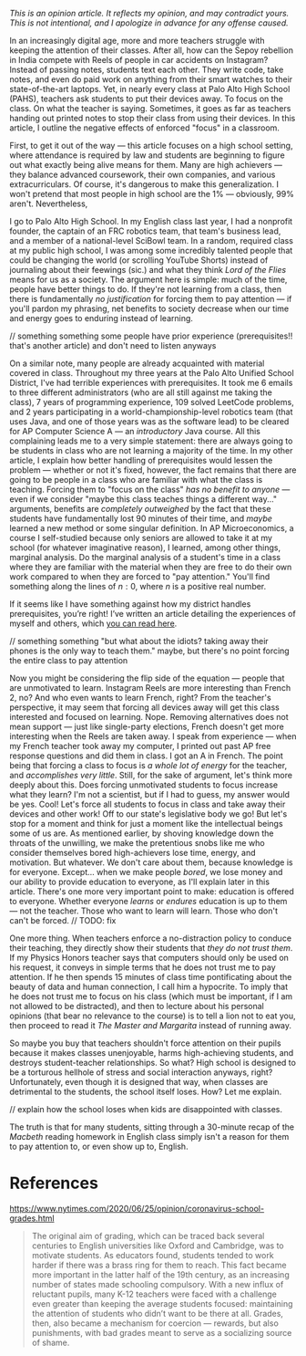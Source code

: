 _This is an opinion article. It reflects my opinion, and may contradict yours. This is not intentional, and I apologize in advance for any offense caused._

In an increasingly digital age, more and more teachers struggle with keeping the attention of their classes. After all, how can the Sepoy rebellion in India compete with Reels of people in car accidents on Instagram? Instead of passing notes, students text each other. They write code, take notes, and even do paid work on anything from their smart watches to their state-of-the-art laptops. Yet, in nearly every class at Palo Alto High School (PAHS), teachers ask students to put their devices away. To focus on the class. On what the teacher is saying. Sometimes, it goes as far as teachers handing out printed notes to stop their class from using their devices. In this article, I outline the negative effects of enforced "focus" in a classroom.

First, to get it out of the way — this article focuses on a high school setting, where attendance is required by law and students are beginning to figure out what exactly being alive means for them. Many are high achievers — they balance advanced coursework, their own companies, and various extracurriculars. Of course, it's dangerous to make this generalization. I won't pretend that most people in high school are the 1% —  obviously, 99% aren't. Nevertheless, 

I go to Palo Alto High School. In my English class last year, I had a nonprofit founder, the captain of an FRC robotics team, that team's business lead, and a member of a national-level SciBowl team. In a random, required class at my public high school, I was among some incredibly talented people that could be changing the world (or scrolling YouTube Shorts) instead of journaling about their feewings (sic.) and what they think *Lord of the Flies* means for us as a society. The argument here is simple: much of the time, people have better things to do. If they're not learning from a class, then there is fundamentally *no justification* for forcing them to pay attention — if you'll pardon my phrasing, net benefits to society decrease when our time and energy goes to enduring instead of learning.

// something something some people have prior experience (prerequisites!! that's another article) and don't need to listen anyways

On a similar note, many people are already acquainted with material covered in class. Throughout my three years at the Palo Alto Unified School District, I've had terrible experiences with prerequisites. It took me 6 emails to three different administrators (who are all still against me taking the class), 7 years of programming experience, 109 solved LeetCode problems, and 2 years participating in a world-championship-level robotics team (that uses Java, and one of those years was as the software lead) to be cleared for AP Computer Science A — an *introductory* Java course. All this complaining leads me to a very simple statement: there are always going to be students in class who are not learning a majority of the time. In my other article, I explain how better handling of prerequisites would lessen the problem — whether or not it's fixed, however, the fact remains that there are going to be people in a class who are familiar with what the class is teaching. Forcing them to "focus on the class" *has no benefit to anyone* — even if we consider "maybe this class teaches things a different way..." arguments, benefits are *completely outweighed* by the fact that these students have fundamentally lost 90 minutes of their time, and *maybe* learned a new method or some singular definition. In AP Microeconomics, a course I self-studied because only seniors are allowed to take it at my school (for whatever imaginative reason), I learned, among other things, marginal analysis. Do the marginal analysis of a student's time in a class where they are familiar with the material when they are free to do their own work compared to when they are forced to "pay attention." You'll find something along the lines of $n:0$, where $n$ is a positive real number.

If it seems like I have something against how my district handles prerequisites, you’re right! I’ve written an article detailing the experiences of myself and others, which [you can read here]().

// something something "but what about the idiots? taking away their phones is the only way to teach them." maybe, but there's no point forcing the entire class to pay attention

Now you might be considering the flip side of the equation — people that are unmotivated to learn. Instagram Reels are more interesting than French 2, no? And who even wants to learn French, right? From the teacher's perspective, it may seem that forcing all devices away will get this class interested and focused on learning. Nope. Removing alternatives does not mean support — just like single-party elections, French doesn't get more interesting when the Reels are taken away. I speak from experience  — when my French teacher took away my computer, I printed out past AP free response questions and did them in class. I got an A in French. The point being that forcing a class to focus is *a whole lot of energy* for the teacher, and *accomplishes very little*. Still, for the sake of argument, let's think more deeply about this. Does forcing unmotivated students to focus increase what they learn? I'm not a scientist, but if I had to guess, my answer would be yes. Cool! Let's force all students to focus in class and take away their devices and other work! Off to our state's legislative body we go! But let's stop for a moment and think for just a moment like the intellectual beings some of us are. As mentioned earlier, by shoving knowledge down the throats of the unwilling, we make the pretentious snobs like me who consider themselves bored high-achievers lose time, energy, and motivation. But whatever. We don't care about them, because knowledge is for everyone. Except... when we make people *bored*, we lose money and our ability to provide education to everyone, as I'll explain later in this article. There's one more very important point to make: education is offered to everyone. Whether everyone *learns* or *endures* education is up to them — not the teacher. Those who want to learn will learn. Those who don't can't be forced.
// TODO: fix

One more thing. When teachers enforce a no-distraction policy to conduce their teaching, they directly show their students that *they do not trust them*. If my Physics Honors teacher says that computers should only be used on his request, it conveys in simple terms that he does not trust me to pay attention. If he then spends 15 minutes of class time pontificating about the beauty of data and human connection, I call him a hypocrite. To imply that he does not trust me to focus on his class (which must be important, if I am not allowed to be distracted), and then to lecture about his personal opinions (that bear no relevance to the course) is to tell a lion not to eat you, then proceed to read it *The Master and Margarita* instead of running away.

So maybe you buy that teachers shouldn't force attention on their pupils because it makes classes unenjoyable, harms high-achieving students, and destroys student-teacher relationships. So what? High school is designed to be a torturous hellhole of stress and social interaction anyways, right? Unfortunately, even though it is designed that way, when classes are detrimental to the students, the school itself loses. How? Let me explain.

// explain how the school loses when kids are disappointed with classes.

The truth is that for many students, sitting through a 30-minute recap of the *Macbeth* reading homework in English class simply isn't a reason for them to pay attention to, or even show up to, English.

# References
https://www.nytimes.com/2020/06/25/opinion/coronavirus-school-grades.html
>The original aim of grading, which can be traced back several centuries to English universities like Oxford and Cambridge, was to motivate students. As educators found, students tended to work harder if there was a brass ring for them to reach. This fact became more important in the latter half of the 19th century, as an increasing number of states made schooling compulsory. With a new influx of reluctant pupils, many K-12 teachers were faced with a challenge even greater than keeping the average students focused: maintaining the attention of students who didn’t want to be there at all. Grades, then, also became a mechanism for coercion — rewards, but also punishments, with bad grades meant to serve as a socializing source of shame.